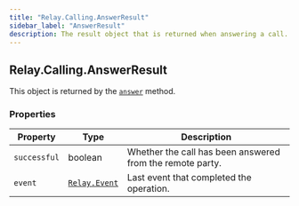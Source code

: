 ```yaml
---
title: "Relay.Calling.AnswerResult"
sidebar_label: "AnswerResult"
description: The result object that is returned when answering a call.
---
```


[answer]: /sdks/relay-realtime-sdk/v2/language/python/calling/call#answer
[relay-event]: /sdks/relay-realtime-sdk/v2/language/python/event

## Relay.Calling.AnswerResult

This object is returned by the [`answer`][answer] method.

### Properties

| Property | Type | Description |
| -------- | ---- | ----------- |
| `successful` | boolean | Whether the call has been answered from the remote party. |
| `event` | [`Relay.Event`][relay-event] | Last event that completed the operation. |